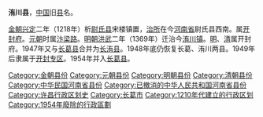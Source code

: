 '''洧川县'''，[[中国|中国]]旧[[县|县]]名。

[[金朝|金朝]][[興定|兴定]]二年（1218年）析[[尉氏县|尉氏县]]宋楼镇置，[[治所|治所]]在今[[河南省|河南省]]尉氏县西南。属[[开封府|开封府]]。[[元朝|元朝]]时属[[汴梁路|汴梁路]]。[[明朝|明朝]][[洪武|洪武]]二年（1369年）迁治今[[洧川镇|洧川镇]]。[[明朝|明]]、[[清朝|清]]属开封府。1947年又与[[长葛县|长葛县]]合并为[[长洧县|长洧县]]。1948年底仍恢复长葛、洧川两县。1949年后隶属于[[开封专区|开封专区]]。1954年并入[[长葛县|长葛县]]。 

{{中华民国河南省行政区划}}
{{河南行政区划小作品}}
[[Category:金朝县份|Category:金朝县份]]
[[Category:元朝县份|Category:元朝县份]]
[[Category:明朝县份|Category:明朝县份]]
[[Category:清朝县份|Category:清朝县份]]
[[Category:中华民国河南省县份|Category:中华民国河南省县份]]
[[Category:已撤消的中华人民共和国河南省县份|Category:已撤消的中华人民共和国河南省县份]]
[[Category:许昌行政区划史|Category:许昌行政区划史]]
[[Category:长葛市|Category:长葛市]]
[[Category:1210年代建立的行政区划|Category:1210年代建立的行政区划]]
[[Category:1954年廢除的行政區劃|Category:1954年廢除的行政區劃]]